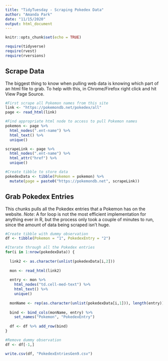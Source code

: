 ```yaml
---
title: "TidyTuesday - Scraping Pokedex Data"
author: "Amanda Park"
date: "11/15/2020"
output: html_document
---
```


```r
knitr::opts_chunk$set(echo = TRUE)

require(tidyverse)
require(rvest)
require(rversions)
```

## Scrape Data

The biggest thing to know when pulling web data is knowing which part of an html file to grab. To help with this, in Chrome/Firefox right click and hit View Page Source.

```r
#First scrape all Pokemon names from this site
link <- "https://pokemondb.net/pokedex/all"
page <- read_html(link)

#Find appropriate html node to access to pull Pokemon names
pokemon <- page %>% 
  html_nodes(".ent-name") %>% 
  html_text() %>% 
  unique()

scrapeLink <- page %>% 
  html_nodes(".ent-name") %>% 
  html_attr("href") %>% 
  unique()

#Create tibble to store data
pokedexData <- tibble(Pokemon = pokemon) %>%
  mutate(page = paste0("https://pokemondb.net", scrapeLink))

```

## Grab Pokedex Entries

This chunks pulls all the Pokedex entries that a Pokemon has on the website. *Note*: A for loop is not the most efficient implementation for anything ever in R, but the process only took a couple of minutes to run, since the amount of data being scraped isn't huge. 

```r
#Create tibble with dummy observation
df <- tibble(Pokemon = "1", PokedexEntry = "2")

#Iterate through all the Pokedex entries
for(i in 1:nrow(pokedexData)) {
  
  link2 <- as.character(unlist(pokedexData[i,2]))
  
  mon <- read_html(link2)
    
  entry <- mon %>% 
    html_nodes("td.cell-med-text") %>%
    html_text() %>% 
    unique()
  
  monName <- rep(as.character(unlist(pokedexData[i,1])), length(entry))
  
  bind <- bind_cols(monName, entry) %>% 
    set_names("Pokemon", "PokedexEntry")
  
  df <- df %>% add_row(bind)
}

#Remove dummy observation
df <- df[-1,]

write.csv(df, "PokedexEntriesGen9.csv")

```


